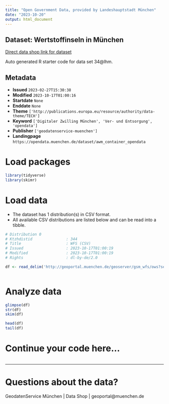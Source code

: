 ```yaml
---
title: "Open Government Data, provided by Landeshauptstadt München"
date: "2023-10-20"
output: html_document
---
```


## Dataset: Wertstoffinseln in München

[Direct data shop link for dataset](https://opendata.muenchen.de/dataset/awm_container_opendata)

Auto generated R starter code for data set 34@lhm.

## Metadata

- **Issued** `2023-02-27T15:30:38`
- **Modified** `2023-10-17T01:00:16`
- **Startdate** `None`
- **Enddate** `None`
- **Theme** `['http://publications.europa.eu/resource/authority/data-theme/TECH']`
- **Keyword** `['Digitaler Zwilling München', 'Ver- und Entsorgung', 'opendata']`
- **Publisher** `['geodatenservice-muenchen']`
- **Landingpage** `https://opendata.muenchen.de/dataset/awm_container_opendata`


# Load packages

```r

library(tidyverse)
library(skimr)

```

# Load data

-   The dataset has 1 distribution(s) in CSV format.
-   All available CSV distributions are listed below and can be read into a tibble.

```r

# Distribution 0
# Ktzhdistid               : 344
# Title                    : WFS (CSV)
# Issued                   : 2023-10-17T01:00:19
# Modified                 : 2023-10-17T01:00:19
# Rights                   : dl-by-de/2.0

df <- read_delim('http://geoportal.muenchen.de/geoserver/gsm_wfs/ows?service=WFS&amp;version=1.1.0&amp;request=GetFeature&amp;typeName=gsm_wfs:awm_container_opendata&amp;outputFormat=csv')



```

# Analyze data

```r

glimpse(df)
str(df)
skim(df)

head(df)
tail(df)

```

# Continue your code here...

```r

```

------------------------------------------------------------------------

# Questions about the data?

GeodatenService München | Data Shop | geoportal@muenchen.de
